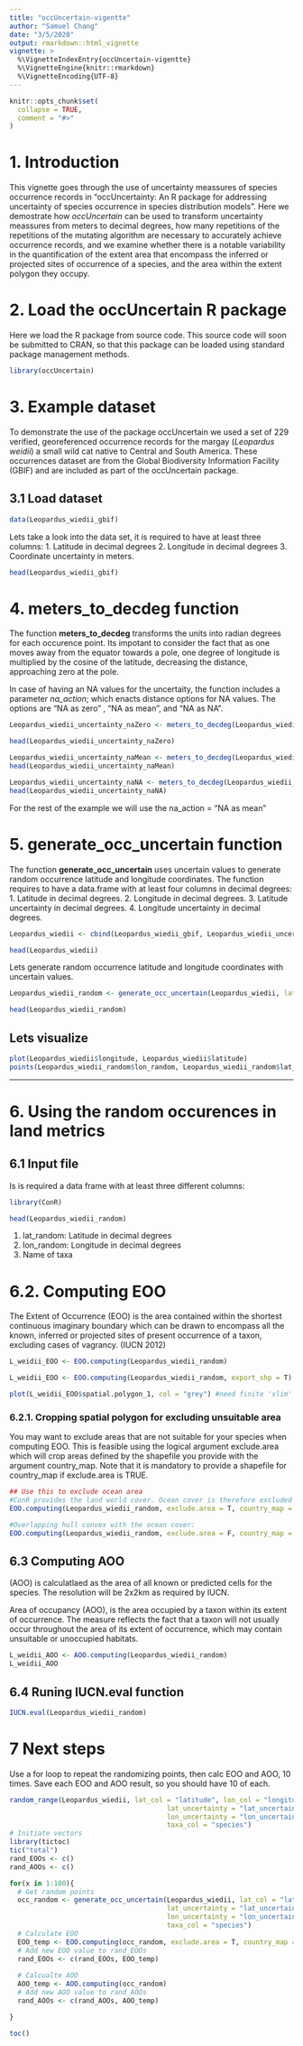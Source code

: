 ```yaml
---
title: "occUncertain-vigentte"
author: "Samuel Chang"
date: "3/5/2020"
output: rmarkdown::html_vignette
vignette: >
  %\VignetteIndexEntry{occUncertain-vigentte}
  %\VignetteEngine{knitr::rmarkdown}
  %\VignetteEncoding{UTF-8}
---
```


```r
knitr::opts_chunk$set(
  collapse = TRUE,
  comment = "#>"
)
```


# 1. Introduction

This vignette goes through the use of uncertainty meassures of species occurrence records in "occUncertainty: An R package for addressing uncertainty of species occurrence in species distribution models". Here we demostrate how *occUncertain* can be used to transform uncertainty meassures from meters to decimal degrees, how many repetitions of the repetitions of the mutating algorithm are necessary to accurately achieve occurrence records, and we examine whether there is a notable variability in the quantification of the extent area that encompass the inferred or projected sites of occurrence of a species, and the area within the extent polygon they occupy. 


# 2. Load the occUncertain R package
Here we load the R package from source code. This source code will soon be submitted to CRAN, so that this package can be loaded using standard package management methods.

```r
library(occUncertain)
```


# 3. Example dataset

To demonstrate the use of the package occUncertain we used a set of 229 verified, georeferenced occurrence records for the margay (*Leopardus weidii*) a small wild cat native to Central and South America. These occurrences dataset are from the Global Biodiversity Information Facility  (GBIF) and are included as part of the occUncertain package.

## 3.1 Load dataset 
```r
data(Leopardus_wiedii_gbif)
```

Lets take a look into the data set, it is required to have at least three columns: 
1. Latitude in decimal degrees
2. Longitude in decimal degrees
3. Coordinate uncertainty in meters.

```r
head(Leopardus_wiedii_gbif)
```
# 4. meters_to_decdeg function

The function **meters_to_decdeg** transforms the units into radian degrees for each occurence point. Its impotant to consider the fact that as one moves away from the equator towards a pole, one degree of longitude is multiplied by the cosine of the latitude, decreasing the distance, approaching zero at the pole.  

In case of having an NA values for the uncertaity, the function includes a parameter *na_action*; which enacts distance options for NA values. The options are "NA as zero" , "NA as mean", and "NA as NA".


```r
Leopardus_wiedii_uncertainty_naZero <- meters_to_decdeg(Leopardus_wiedii_gbif, distance = "coordinateUncertaintyInMeters", na_action = "NA as 0")

head(Leopardus_wiedii_uncertainty_naZero)
```

```r
Leopardus_wiedii_uncertainty_naMean <- meters_to_decdeg(Leopardus_wiedii_gbif, distance = "coordinateUncertaintyInMeters", na_action = "NA as mean")
head(Leopardus_wiedii_uncertainty_naMean)

```

```r
Leopardus_wiedii_uncertainty_naNA <- meters_to_decdeg(Leopardus_wiedii_gbif, distance = "coordinateUncertaintyInMeters", na_action = "NA as NA")
head(Leopardus_wiedii_uncertainty_naNA)

```

<!---
# Set the projection of the original data, and then use spTransform the coordinates into UTM 

proj4string(Leopardus_wiedii) <- CRS("+proj=utm + ellps=WGS84") # This sets the projection of the data, assuming that you are using the WGS84 ellipsoid (if you do not know for sure, it is a safe assumption)

data <-spTransform(data,CRS="+proj=utm +zone=27 +datum=WGS84") # Use whatever UTM zone you need.
crs(data)

data <- as.data.frame(coordinates(data)) # This converts the SpatialPoints object back into a data frame
data <- data
--->
For the rest of the example we will use the na_action = "NA as mean"

# 5. generate_occ_uncertain function

The function **generate_occ_uncertain** uses uncertain values to generate random occurrence latitude and longitude coordinates. The function requires to have a data.frame with at least four columns in decimal degrees:
1. Latitude in decimal degrees.
2. Longitude in decimal degrees.
3. Latitude uncertainty in decimal degrees.
4. Longitude uncertainty in decimal degrees.

```r
Leopardus_wiedii <- cbind(Leopardus_wiedii_gbif, Leopardus_wiedii_uncertainty_naMean)

head(Leopardus_wiedii)
```

Lets generate random occurrence latitude and longitude coordinates with uncertain values. 
```r

Leopardus_wiedii_random <- generate_occ_uncertain(Leopardus_wiedii, lat_col = "latitude", lon_col = "longitude", lat_uncertainty = "lat_uncertainty", lon_uncertainty = "lon_uncertainty", taxa_col = "species")

head(Leopardus_wiedii_random)
```


## Lets visualize 
```r
plot(Leopardus_wiedii$longitude, Leopardus_wiedii$latitude)
points(Leopardus_wiedii_random$lon_random, Leopardus_wiedii_random$lat_random, col = "red", pch = 21)
```
----

# 6. Using the random occurences in land metrics

## 6.1 Input file 

Is is required a data frame with at least three different columns: 

```r
library(ConR)

head(Leopardus_wiedii_random)
```
1. lat_random: Latitude in decimal degrees
2. lon_random: Longitude in decimal degrees
3. Name of taxa


# 6.2. Computing EOO 

The Extent of Occurrence (EOO) is the area contained within the shortest continuous imaginary boundary which can be drawn to encompass all the known, inferred or projected sites of present occurrence of a taxon, excluding cases of vagrancy. (IUCN 2012)

```r
L_weidii_EOO <- EOO.computing(Leopardus_wiedii_random)

L_weidii_EOO <- EOO.computing(Leopardus_wiedii_random, export_shp = T)

plot(L_weidii_EOO$spatial.polygon_1, col = "grey") #need finite 'xlim' values

```

### 6.2.1. Cropping spatial polygon for excluding unsuitable area

You may want to exclude areas that are not suitable for your species when computing EOO. This is feasible using the logical argument exclude.area which will crop areas defined by the shapefile you provide with the argument country_map. Note that it is mandatory to provide a shapefile for country_map if exclude.area is TRUE. 
```r
## Use this to exclude ocean area
#ConR provides the land world cover. Ocean cover is therefore excluded when computing EOO.
EOO.computing(Leopardus_wiedii_random, exclude.area = T, country_map = land)

#Overlapping hull convex with the ocean cover:
EOO.computing(Leopardus_wiedii_random, exclude.area = F, country_map = land)
```


## 6.3 Computing AOO 
(AOO) is calculatlaed as the area of all known or predicted cells for the species. The resolution will be 2x2km as required by IUCN.

Area of occupancy (AOO), is the area occupied by a taxon within its extent of occurrence. The measure reflects the fact that a taxon will not usually occur throughout the area of its extent of occurrence, which may contain unsuitable or unoccupied habitats.

```r

L_weidii_AOO <- AOO.computing(Leopardus_wiedii_random)
L_weidii_AOO
```



## 6.4 Runing IUCN.eval function 

```r

IUCN.eval(Leopardus_wiedii_random)
```



# 7 Next steps

Use a for loop to repeat the randomizing points, then calc EOO and AOO, 10 times.
Save each EOO and AOO result, so you should have 10 of each. 

```r
random_range(Leopardus_wiedii, lat_col = "latitude", lon_col = "longitude", 
                                       lat_uncertainty = "lat_uncertainty", 
                                       lon_uncertainty = "lon_uncertainty",
                                       taxa_col = "species")
# Initiate vectors
library(tictoc)
tic("total")
rand_EOOs <- c()
rand_AOOs <- c()

for(x in 1:100){
  # Get random points
  occ_random <- generate_occ_uncertain(Leopardus_wiedii, lat_col = "latitude", lon_col = "longitude", 
                                       lat_uncertainty = "lat_uncertainty", 
                                       lon_uncertainty = "lon_uncertainty",
                                       taxa_col = "species")
  # Calculate EOO
  EOO_temp <- EOO.computing(occ_random, exclude.area = T, country_map = land)
  # Add new EOO value to rand_EOOs
  rand_EOOs <- c(rand_EOOs, EOO_temp)
  
  # Calcualte AOO
  AOO_temp <- AOO.computing(occ_random)
  # Add new AOO value to rand_AOOs
  rand_AOOs <- c(rand_AOOs, AOO_temp) 

}

toc()
```

